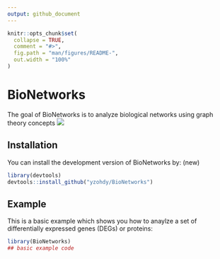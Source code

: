 ```yaml
---
output: github_document
---
```


<!-- README.md is generated from README.Rmd. Please ed  it that file -->

```r
knitr::opts_chunk$set(
  collapse = TRUE,
  comment = "#>",
  fig.path = "man/figures/README-",
  out.width = "100%"
)
```

# BioNetworks

<!-- badges: start -->
<!-- badges: end -->

The goal of BioNetworks is to analyze biological networks using graph theory concepts
![](man/figures/README-Network.png)

## Installation

You can install the development version of BioNetworks by: (new)

``` r
library(devtools)
devtools::install_github("yzohdy/BioNetworks")
```

## Example

This is a basic example which shows you how to anaylze a set of differentially expressed genes (DEGs) or proteins:

```r
library(BioNetworks)
## basic example code
```
